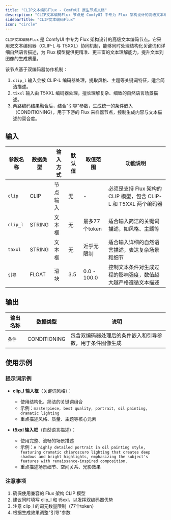 ```yaml
---
title: "CLIP文本编码Flux - ComfyUI 原生节点文档"
description: "CLIP文本编码Flux 节点是 ComfyUI 中专为 Flux 架构设计的高级文本编码节点。"
sidebarTitle: "CLIP文本编码Flux"
icon: "circle"
---
```


`CLIP文本编码Flux` 是 ComfyUI 中专为 Flux 架构设计的高级文本编码节点。它采用双文本编码器（CLIP-L 与 T5XXL）协同机制，能够同时处理结构化关键词和详细自然语言描述，为 Flux 模型提供更精准、更丰富的文本理解能力，提升文本到图像的生成质量。

该节点基于双编码器协作机制：
1. `clip_l` 输入会被 CLIP-L 编码器处理，提取风格、主题等关键词特征，适合简洁描述。
2. `t5xxl` 输入由 T5XXL 编码器处理，擅长理解复杂、细致的自然语言场景描述。
3. 两路编码结果融合后，结合"引导"参数，生成统一的条件嵌入（CONDITIONING），用于下游的 Flux 采样器节点，控制生成内容与文本描述的契合度。

## 输入

| 参数名称 | 数据类型 | 输入方式 | 默认值 | 取值范围 | 功能说明 |
|---------|---------|----------|--------|----------|----------|
| `clip` | CLIP | 节点输入 | 无 | - | 必须是支持 Flux 架构的 CLIP 模型，包含 CLIP-L 和 T5XXL 两个编码器 |
| `clip_l` | STRING | 文本框 | 无 | 最多77个token | 适合输入简洁的关键词描述，如风格、主题等 |
| `t5xxl` | STRING | 文本框 | 无 | 近乎无限制 | 适合输入详细的自然语言描述，表达复杂场景和细节 |
| `引导` | FLOAT | 滑块 | 3.5 | 0.0 - 100.0 | 控制文本条件对生成过程的影响强度，数值越大越严格遵循文本描述 |

## 输出

| 输出名称 | 数据类型 | 说明 |
|---------|---------|------|
| `条件` | CONDITIONING | 包含双编码器处理后的条件嵌入和引导参数，用于条件图像生成 |

## 使用示例

### 提示词示例

- **clip_l 输入框**（关键词风格）：
  - 使用结构化、简洁的关键词组合
  - 示例：`masterpiece, best quality, portrait, oil painting, dramatic lighting`
  - 重点描述风格、质量、主题等核心元素

- **t5xxl 输入框**（自然语言描述）：
  - 使用完整、流畅的场景描述
  - 示例：`A highly detailed portrait in oil painting style, featuring dramatic chiaroscuro lighting that creates deep shadows and bright highlights, emphasizing the subject's features with renaissance-inspired composition.`
  - 重点描述场景细节、空间关系、光影效果

### 注意事项

1. 确保使用兼容的 Flux 架构 CLIP 模型
2. 建议同时填写 clip_l 和 t5xxl，以发挥双编码器优势
3. 注意 clip_l 的词元数量限制（77个token）
4. 根据生成效果调整"引导"参数
